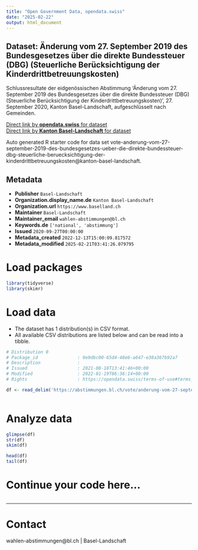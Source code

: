 ```yaml
---
title: "Open Government Data, opendata.swiss"
date: "2025-02-22"
output: html_document
---
```


## Dataset: Änderung vom 27. September 2019 des Bundesgesetzes über die direkte Bundessteuer (DBG) (Steuerliche Berücksichtigung der Kinderdrittbetreuungskosten)

Schlussresultate der eidgenössischen Abstimmung 'Änderung vom 27. September 2019 des Bundesgesetzes über die direkte Bundessteuer (DBG) (Steuerliche Berücksichtigung der Kinderdrittbetreuungskosten)', 27. September 2020, Kanton Basel-Landschaft, aufgeschlüsselt nach Gemeinden.

[Direct link by **opendata.swiss** for dataset](https://opendata.swiss/de/dataset/anderung-vom-27-september-2019-des-bundesgesetzes-uber-die-direkte-bundessteuer-dbg-steuerliche1)<br>
[Direct link by **Kanton Basel-Landschaft** for dataset](https://abstimmungen.bl.ch/vote/anderung-vom-27-september-2019-des-bundesgesetzes-ueber-die-direkte-bundessteuer-dbg-steuerliche-beruecksichtigung-der-kinderdrittbetreuungskosten/data)

Auto generated R starter code for data set vote-anderung-vom-27-september-2019-des-bundesgesetzes-ueber-die-direkte-bundessteuer-dbg-steuerliche-beruecksichtigung-der-kinderdrittbetreuungskosten@kanton-basel-landschaft.

## Metadata

- **Publisher** `Basel-Landschaft`
- **Organization.display_name.de** `Kanton Basel-Landschaft`
- **Organization.url** `https://www.baselland.ch`
- **Maintainer** `Basel-Landschaft`
- **Maintainer_email** `wahlen-abstimmungen@bl.ch`
- **Keywords.de** `['national', 'abstimmung']`
- **Issued** `2020-09-27T00:00:00`
- **Metadata_created** `2022-12-13T15:00:09.817572`
- **Metadata_modified** `2025-02-21T03:41:26.079795`


# Load packages

```r

library(tidyverse)
library(skimr)

```

# Load data

-   The dataset has 1 distribution(s) in CSV format.
-   All available CSV distributions are listed below and can be read into a tibble.

```r

# Distribution 0
# Package_id               : 9e9dbc00-65d4-48e6-a647-e38a367b92a7
# Description              : 
# Issued                   : 2021-08-18T13:41:46+00:00
# Modified                 : 2022-01-19T06:36:14+00:00
# Rights                   : https://opendata.swiss/terms-of-use#terms_by

df <- read_delim('https://abstimmungen.bl.ch/vote/anderung-vom-27-september-2019-des-bundesgesetzes-ueber-die-direkte-bundessteuer-dbg-steuerliche-beruecksichtigung-der-kinderdrittbetreuungskosten/data-csv')



```

# Analyze data

```r

glimpse(df)
str(df)
skim(df)

head(df)
tail(df)

```

# Continue your code here...

```r

```

------------------------------------------------------------------------

# Contact

wahlen-abstimmungen@bl.ch | Basel-Landschaft

